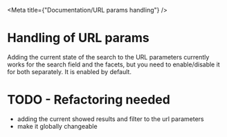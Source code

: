 
<Meta title={"Documentation/URL params handling"} />

# Handling of URL params

Adding the current state of the search to the URL parameters currently works for the search field and the facets, but you need to enable/disable it for both separately.
It is enabled by default.

# TODO - Refactoring needed

- adding the current showed results and filter to the url parameters
- make it globally changeable
